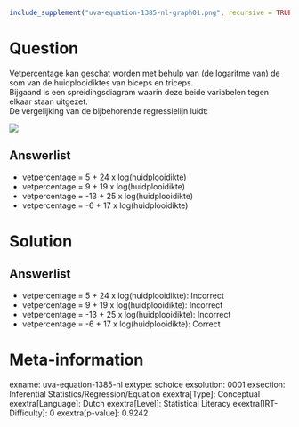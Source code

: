 ```r
include_supplement("uva-equation-1385-nl-graph01.png", recursive = TRUE)
```

Question
========

Vetpercentage kan geschat worden met behulp van (de logaritme van) de
som van de huidplooidiktes van biceps en triceps.\
Bijgaand is een spreidingsdiagram waarin deze beide variabelen tegen
elkaar staan uitgezet.\
De vergelijking van de bijbehorende regressielijn luidt:

![](uva-equation-1385-nl-graph01.png)

Answerlist
----------

* vetpercentage = 5 + 24 x log(huidplooidikte)
* vetpercentage = 9 + 19 x log(huidplooidikte)
* vetpercentage = -13 + 25 x log(huidplooidikte)
* vetpercentage = -6 + 17 x log(huidplooidikte)

Solution
========

Answerlist
----------

* vetpercentage = 5 + 24 x log(huidplooidikte): Incorrect
* vetpercentage = 9 + 19 x log(huidplooidikte): Incorrect
* vetpercentage = -13 + 25 x log(huidplooidikte): Incorrect
* vetpercentage = -6 + 17 x log(huidplooidikte): Correct

Meta-information
================
exname: uva-equation-1385-nl
extype: schoice
exsolution: 0001
exsection: Inferential Statistics/Regression/Equation
exextra[Type]: Conceptual
exextra[Language]: Dutch
exextra[Level]: Statistical Literacy
exextra[IRT-Difficulty]: 0
exextra[p-value]: 0.9242
